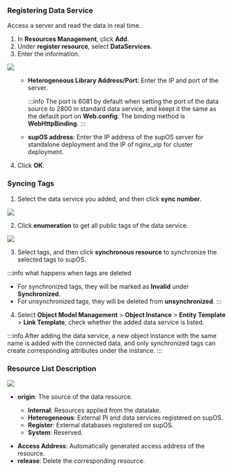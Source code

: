 ### Registering Data Service
Access a server and read the data in real time.

1. In **Resources Management**, click **Add**.
2. Under **register resource**, select **DataServices**.
3. Enter the information.

<img src="https://wordpressfreezonex.oss-accelerate.aliyuncs.com/4.2/supos/55.png"/>

<ul>
<ul>
<li><strong>Heterogeneous Library Address/Port</strong>: Enter the IP and port of the server.

:::info
The port is 6081 by default when setting the port of the data source to 2800 in standard data service, and keept it the same as the default port on **Web.config**. The binding method is **WebHttpBinding**.
:::

</li>
<li><strong>supOS address</strong>: Enter the IP address of the supOS server for standalone deployment and the IP of nginx_vip for cluster deployment. </li>
</ul>
</ul>

4. Click <strong>OK</strong>.

### Syncing Tags

1. Select the data service you added, and then click <strong>sync number</strong>.

<img src="https://wordpressfreezonex.oss-accelerate.aliyuncs.com/4.2/supos/56.png"/>

2. Click **enumeration** to get all public tags of the data service.

<img src="https://wordpressfreezonex.oss-accelerate.aliyuncs.com/4.2/supos/57.png"/>

3. Select tags, and then click **synchronous resource** to synchronize the selected tags to supOS.

:::info what happens when tags are deleted
- For synchronized tags, they will be marked as **Invalid** under **Synchronized**.
- For unsynchronized tags, they will be deleted from **unsynchronized**.
:::
4. Select  <strong>Object Model Management</strong> > <strong>Object Instance</strong> > <strong>Entity Template</strong> > <strong>Link Template</strong>, check whether the added data service is listed.

:::info
After adding the data service, a new object instance with the same name is added with the connected data, and only synchronized tags can create corresponding attributes under the instance.
:::

### Resource List Description

<img src="https://wordpressfreezonex.oss-accelerate.aliyuncs.com/4.2/supos/58.png"/>

- **origin**: The source of the data resource.

<ul>
<ul>
<li><b>Internal</b>: Resources applied from the datalake.</li>
<li><b>Heterogeneous</b>: External PI and data services registered on supOS.</li>
<li><b>Register</b>: External databases registered on supOS.</li>
<li><b>System</b>: Reserved.</li>
</ul>
</ul>

- **Access Address**: Automatically generated access address of the resource.
- **release**: Delete the corresponding resource.